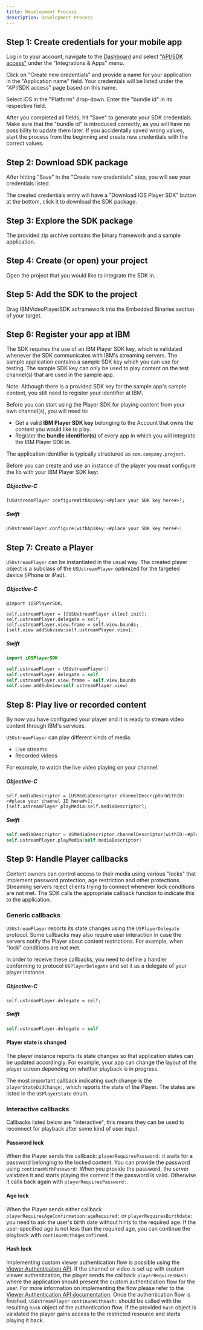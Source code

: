 ```yaml
---
title: Development Process
description: Development Process
---
```


## Step 1: Create credentials for your mobile app

Log in to your account, navigate to the [Dashboard] and select ["API/SDK access"]
under the "Integrations & Apps" menu.

Click on "Create new credentials" and provide a name for your application in the "Application name" field. Your credentials will be listed under the "API/SDK access" page based on this name.

Select iOS in the "Platform" drop-down. Enter the "bundle id" in its respective field.

After you completed all fields, hit "Save" to generate your SDK credentials. Make sure that the "bundle id" is introduced correctly, as you will have no possibility to update them later. If you
accidentally saved wrong values, start the process from the beginning and create new credentials with the correct values.

## Step 2: Download SDK package

After hitting "Save" in the "Create new credentials" step, you will see your credentials listed.

The created credentials entry will have a "Download iOS Player SDK" button at the bottom, click it to download the SDK package.

## Step 3: Explore the SDK package

The provided zip archive contains the binary framework and a sample application.

## Step 4: Create (or open) your project

Open the project that you would like to integrate the SDK in.

## Step 5: Add the SDK to the project

Drag IBMVideoPlayerSDK.xcframework into the Embedded Binaries section of your target.

## Step 6: Register your app at IBM

The SDK requires the use of an IBM Player SDK key, which is validated whenever the SDK communicates with IBM's streaming servers.
The sample application contains a sample SDK key which you can use for testing. The sample SDK key can only be
used to play content on the test channel(s) that are used in the sample app.

Note: Although there is a provided SDK key for the sample app's sample content, you still need to register your identifier at IBM.

Before you can start using the Player SDK for playing content from your own channel(s), you will need to:

*   Get a valid **IBM Player SDK key** belonging to the Account that owns the content you would like to play.
*   Register the **bundle identifier(s)** of every app in which you will integrate the IBM Player SDK in.

The application identifier is typically structured as `com.company.project`.

Before you can create and use an instance of the player you must configure the lib with your IBM Player SDK key:

##### Objective-C
```objc
[USUstreamPlayer configureWithApiKey:<#place your SDK key here#>];
```

##### Swift
```swift
USUstreamPlayer.configure(withApiKey:<#place your SDK key here#>)
```

## Step 7: Create a Player

`USUstreamPlayer` can be instantiated in the usual way. The created player object is a subclass of the `USUstreamPlayer` optimized for the targeted device (iPhone or iPad).

##### Objective-C
```objc
@import iOSPlayerSDK;

self.ustreamPlayer = [[USUstreamPlayer alloc] init];
self.ustreamPlayer.delegate = self;
self.ustreamPlayer.view.frame = self.view.bounds;
[self.view addSubview:self.ustreamPlayer.view];
```

##### Swift
```swift
import iOSPlayerSDK

self.ustreamPlayer = USUstreamPlayer()
self.ustreamPlayer.delegate = self
self.ustreamPlayer.view.frame = self.view.bounds
self.view.addSubview(self.ustreamPlayer.view)
```

## Step 8: Play live or recorded content

By now you have configured your player and it is ready to stream video content through IBM's services.

`USUstreamPlayer` can play different kinds of media:
- Live streams
- Recorded videos

For example, to watch the live video playing on your channel:

##### Objective-C
```objc
self.mediaDescriptor = [USMediaDescriptor channelDescriptorWithID:<#place your channel ID here#>];
[self.ustreamPlayer playMedia:self.mediaDescriptor];
```

##### Swift
```swift
self.mediaDescriptor = USMediaDescriptor.channelDescriptor(withID:<#place your channel ID here#>)
self.ustreamPlayer.playMedia(self.mediaDescriptor)
```

## Step 9: Handle Player callbacks

Content owners can control access to their media using various "locks" that implement password protection, age restriction and other protections. Streaming servers reject clients trying to connect whenever lock conditions are not met. The SDK calls the appropriate callback function to indicate this to the application.

### Generic callbacks

`USUstreamPlayer` reports its state changes using the `USPlayerDelegate` protocol. Some callbacks may also require user interaction in case the servers notify the Player about content restrictions. For example, when "lock" conditions are not met.

In order to receive these callbacks, you need to define a handler conforming to protocol `USPlayerDelegate` and set it as a delegate of your player instance.

##### Objective-C
```objc
self.ustreamPlayer.delegate = self;
```

##### Swift
```swift
self.ustreamPlayer.delegate = self
```

#### Player state is changed

The player instance reports its state changes so that application states can be updated accordingly. For example, your app can change the layout of the player screen depending on whether playback is in progress.

The most important callback indicating such change is the `playerStateDidChange:`, which reports the state of the Player. The states are listed in the `USPlayerState` enum.

### Interactive callbacks

Callbacks listed below are "interactive", this means they can be used to reconnect for playback after some kind of user input.

#### Password lock

When the Player sends the callback: `playerRequiresPassword:` it waits for a password belonging to the locked content. You can provide the password using `continueWithPassword:`
When you provide the password, the server validates it and starts playing the content if the password is valid. Otherwise it calls back again with `playerRequiresPassword:`.

#### Age lock

When the Player sends either callback `playerRequiresAgeConfirmation:ageRequired:` or `playerRequiresBirthdate:` you need to ask the user's birth date without hints to the required age. If the user-specified age is not less than the required age, you can continue the playback with `continueWithAgeConfirmed`.

#### Hash lock

Implementing custom viewer authentication flow is possible using the [Viewer Authentication API](https://developers.video.ibm.com/channel-api/viewer-authentication-api.html). If the channel or video is set up with custom viewer authentication, the player sends the callback `playerRequiresHash:` where the application should present the custom authentication flow for the user. For more information on implementing the flow please refer to the [Viewer Authentication API documentation](https://developers.video.ibm.com/channel-api/viewer-authentication-api.html).
Once the authentication flow is finished, `USUstreamPlayer` `continueWithHash:` should be called with the resulting `hash` object of the authentication flow. If the provided `hash` object is validated the player gains access to the restricted resource and starts playing it back.

[Dashboard]: https://www.ustream.tv/dashboard
["API/SDK access"]: https://www.ustream.tv/dashboard/integrations/api-access
